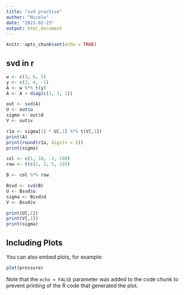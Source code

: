 ```yaml
---
title: "svd practice"
author: "Nicole"
date: "2023-02-23"
output: html_document
---
```


```r
knitr::opts_chunk$set(echo = TRUE)
```

## svd in r

```r
w <- c(3, 6, 5)
y <- c(2, 4, -1)
A <- w %*% t(y)
A <- A + diag(c(1, 1, 1))

out <- svd(A)
U <- out$u
sigma <- out$d
V <- out$v

r1a <- sigma[1] * U[,1] %*% t(V[,1])
print(A)
print(round(r1a, digits = 2))
print(sigma)
```

```r
col <- c(1, 10, -2, 100)
row <- t(c(1, 3, 5, 10))

B <- col %*% row

Bsvd <- svd(B)
U <- Bsvd$u
sigma <- Bsvd$d
V <- Bsvd$v

print(U[,1])
print(V[,1])
print(sigma)
```


## Including Plots

You can also embed plots, for example:

```r
plot(pressure)
```

Note that the `echo = FALSE` parameter was added to the code chunk to prevent printing of the R code that generated the plot.
